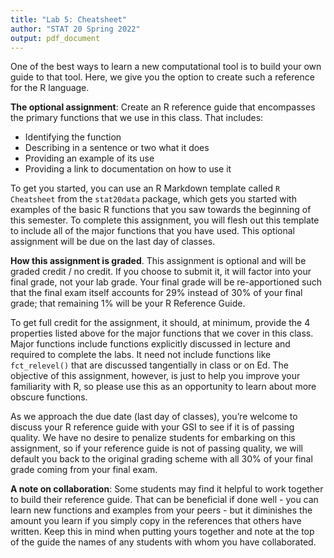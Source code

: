 ```yaml
---
title: "Lab 5: Cheatsheet"
author: "STAT 20 Spring 2022"
output: pdf_document
---
```


One of the best ways to learn a new computational tool is to build your own guide to that tool. Here, we give you the option to create such a reference for the R language.

**The optional assignment**: Create an R reference guide that encompasses the primary functions that we use in this class. That includes:

- Identifying the function
- Describing in a sentence or two what it does
- Providing an example of its use
- Providing a link to documentation on how to use it

To get you started, you can use an R Markdown template called `R Cheatsheet` from the `stat20data` package, which gets you started with examples of the basic R functions that you saw towards the beginning of this semester. To complete this assignment, you will flesh out this template to include all of the major functions that you have used. This optional assignment will be due on the last day of classes.


**How this assignment is graded**. This assignment is optional and will be graded credit / no credit. If you choose to submit it, it will factor into your final grade, not your lab grade. Your final grade will be re-apportioned such that the final exam itself accounts for 29% instead of 30% of your final grade; that remaining 1% will be your R Reference Guide.

To get full credit for the assignment, it should, at minimum, provide the 4 properties listed above for the major functions that we cover in this class. Major functions include functions explicitly discussed in lecture and required to complete the labs. It need not include functions like `fct_relevel()` that are discussed tangentially in class or on Ed. The objective of this assignment, however, is just to help you improve your familiarity with R, so please use this as an opportunity to learn about more obscure functions.

As we approach the due date (last day of classes), you're welcome to discuss your R reference guide with your GSI to see if it is of passing quality. We have no desire to penalize students for embarking on this assignment, so if your reference guide is not of passing quality, we will default you back to the original grading scheme with all 30% of your final grade coming from your final exam.

**A note on collaboration**: Some students may find it helpful to work together to build their reference guide. That can be beneficial if done well - you can learn new functions and examples from your peers - but it diminishes the amount you learn if you simply copy in the references that others have written. Keep this in mind when putting yours together and note at the top of the guide the names of any students with whom you have collaborated.

